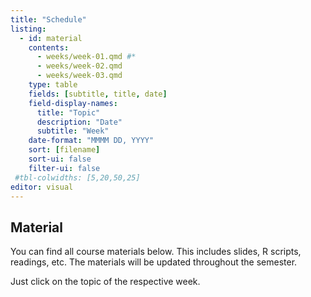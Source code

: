 ```yaml
---
title: "Schedule"
listing:
  - id: material
    contents:
      - weeks/week-01.qmd #*
      - weeks/week-02.qmd
      - weeks/week-03.qmd
    type: table
    fields: [subtitle, title, date]
    field-display-names:
      title: "Topic"
      description: "Date"
      subtitle: "Week"
    date-format: "MMMM DD, YYYY"
    sort: [filename]
    sort-ui: false
    filter-ui: false
 #tbl-colwidths: [5,20,50,25]
editor: visual
---
```


## **Material**

You can find all course materials below. This includes slides, R scripts, readings, etc. The materials will be updated throughout the semester.

Just click on the topic of the respective week.

::: {#material}
:::

